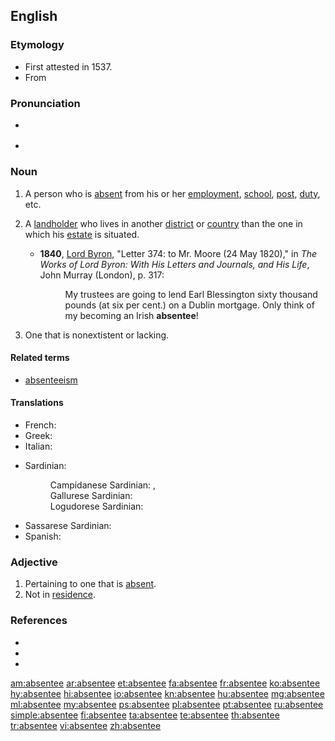 {{also|absentée}}
==English==
{{wikipedia|dab=absentee}}

===Etymology===
* First attested in 1537.
* From {{suffix|absent|ee}}

===Pronunciation===
* {{a|US}} {{IPA|/ˌæb.sən.ˈti/}}
* {{rhymes|iː}}

===Noun===
{{en-noun}}

# A person who is [[absent]] from his or her [[employment]], [[school]], [[post]], [[duty]], etc.
# {{context|chiefly|British|historical}} A [[landholder]] who lives in another [[district]] or [[country]] than the one in which his [[estate]] is situated.
#* '''1840''', [[w:George_Byron,_6th_Baron_Byron|Lord Byron]], "Letter 374: to Mr. Moore (24 May 1820)," in ''The Works of Lord Byron: With His Letters and Journals, and His Life'', John Murray (London), p. 317:
#*: My trustees are going to lend Earl Blessington sixty thousand pounds (at six per cent.) on a Dublin mortgage.  Only think of my becoming an Irish '''absentee'''!
# One that is nonextistent or lacking.

====Related terms====
* [[absenteeism]]

====Translations====
{{trans-top|A person who is absent}}
* French: {{t+|fr|absent|m}}
* Greek: {{t|el|απών|m|tr=apón|sc=Grek}}
* Italian: {{t+|it|assente}}
{{trans-mid}}
* Sardinian:
*: Campidanese Sardinian: {{tø|sro|ausente}}, {{tø|sro|stesiau}}
*: Gallurese Sardinian: {{tø|sdn|assenti}}
*: Logudorese Sardinian: {{tø|src|ausente}}
* Sassarese Sardinian: {{tø|sdc|assenti}}
* Spanish: {{t+|es|ausente|m|f}}
{{trans-bottom}}
{{trans-top|A landholder who lives in another district or country than the one in which his estate is situated}}
{{trans-mid}}
{{trans-bottom}}

===Adjective===
{{en-adj|-}}

# Pertaining to one that is [[absent]].
# Not in [[residence]].

===References===
* {{R:Webster 1828|absentee}}
* {{R:Webster 1913|absentee}}
* {{R:Dictionary.com|absentee}}

[[am:absentee]]
[[ar:absentee]]
[[et:absentee]]
[[fa:absentee]]
[[fr:absentee]]
[[ko:absentee]]
[[hy:absentee]]
[[hi:absentee]]
[[io:absentee]]
[[kn:absentee]]
[[hu:absentee]]
[[mg:absentee]]
[[ml:absentee]]
[[my:absentee]]
[[ps:absentee]]
[[pl:absentee]]
[[pt:absentee]]
[[ru:absentee]]
[[simple:absentee]]
[[fi:absentee]]
[[ta:absentee]]
[[te:absentee]]
[[th:absentee]]
[[tr:absentee]]
[[vi:absentee]]
[[zh:absentee]]